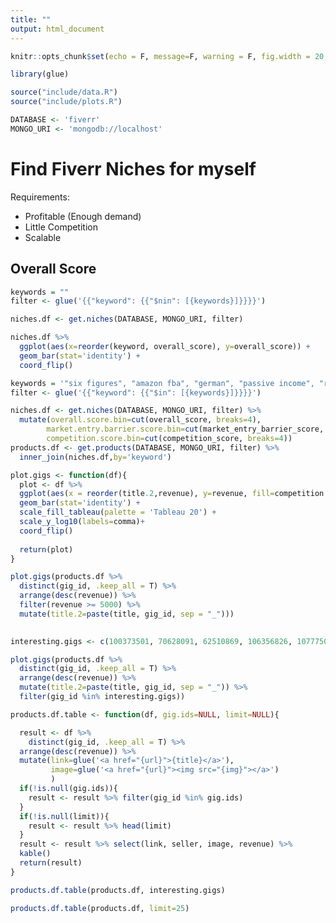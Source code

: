 ```yaml
---
title: ""
output: html_document
---
```


```r
knitr::opts_chunk$set(echo = F, message=F, warning = F, fig.width = 20, fig.height = 10)
```
```r
library(glue)
```

```r
source("include/data.R")
source("include/plots.R")
```
```r
DATABASE <- 'fiverr'
MONGO_URI <- 'mongodb://localhost'
```


# Find Fiverr Niches for myself

Requirements:

- Profitable (Enough demand)
- Little Competition
- Scalable

## Overall Score

```r
keywords = ""
filter <- glue('{{"keyword": {{"$nin": [{keywords}]}}}}')
```

```r
niches.df <- get.niches(DATABASE, MONGO_URI, filter)
```

```r
niches.df %>% 
  ggplot(aes(x=reorder(keyword, overall_score), y=overall_score)) +
  geom_bar(stat='identity') +
  coord_flip()
```
```r
keywords = '"six figures", "amazon fba", "german", "passive income", "r programming", "reporting", "fiverr", "airbnb", "scraping", "alibaba", "debugging", "java programming", "troubleshooting", "data science", "python programming", "data analysis"'
filter <- glue('{{"keyword": {{"$in": [{keywords}]}}}}')
```

```r
niches.df <- get.niches(DATABASE, MONGO_URI, filter) %>%
  mutate(overall.score.bin=cut(overall_score, breaks=4),
        market.entry.barrier.score.bin=cut(market_entry_barrier_score, breaks=4),
        competition.score.bin=cut(competition_score, breaks=4))
products.df <- get.products(DATABASE, MONGO_URI, filter) %>%
  inner_join(niches.df,by='keyword')
```


```r
plot.gigs <- function(df){
  plot <- df %>%
  ggplot(aes(x = reorder(title.2,revenue), y=revenue, fill=competition.score.bin)) +
  geom_bar(stat='identity') +
  scale_fill_tableau(palette = 'Tableau 20') +
  scale_y_log10(labels=comma)+
  coord_flip()
  
  return(plot)
}
```


```r
plot.gigs(products.df %>%
  distinct(gig_id, .keep_all = T) %>%
  arrange(desc(revenue)) %>%
  filter(revenue >= 5000) %>%
  mutate(title.2=paste(title, gig_id, sep = "_")))
  
```

```r
interesting.gigs <- c(100373501, 70628091, 62510869, 106356826, 107775080, 110223082, 103440584, 97923695, 98138473, 107509297, 105655768, 60017219, 111034717)
```


```r
plot.gigs(products.df %>%
  distinct(gig_id, .keep_all = T) %>%
  arrange(desc(revenue)) %>%
  mutate(title.2=paste(title, gig_id, sep = "_")) %>%
  filter(gig_id %in% interesting.gigs))
```

```r
products.df.table <- function(df, gig.ids=NULL, limit=NULL){

  result <- df %>% 
    distinct(gig_id, .keep_all = T) %>%
  arrange(desc(revenue)) %>%
  mutate(link=glue('<a href="{url}">{title}</a>'),
         image=glue('<a href="{url}"><img src="{img}"></a>')
         ) 
  if(!is.null(gig.ids)){
    result <- result %>% filter(gig_id %in% gig.ids) 
  }
  if(!is.null(limit)){
    result <- result %>% head(limit)
  }
  result <- result %>% select(link, seller, image, revenue) %>%
  kable()
  return(result)
}
```


```r
products.df.table(products.df, interesting.gigs) 
```



```r
products.df.table(products.df, limit=25) 
```

